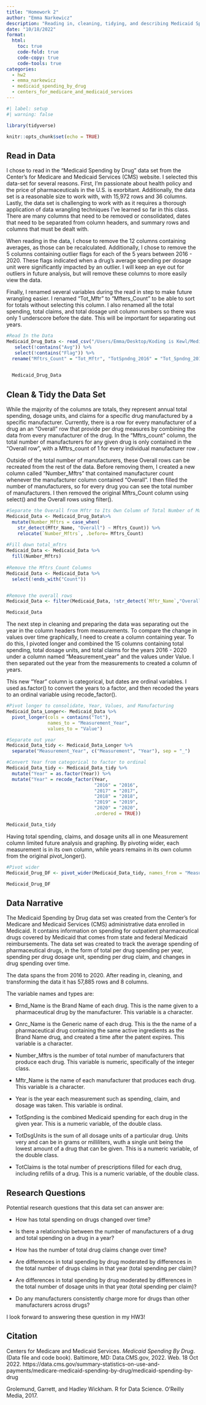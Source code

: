 ```yaml
---
title: "Homework 2"
author: "Emma Narkewicz"
description: "Reading in, cleaning, tidying, and describing Medicaid Spending by Drug data set"
date: "10/18/2022"
format:
  html:
    toc: true
    code-fold: true
    code-copy: true
    code-tools: true
categories:
  - hw2
  - emma_narkewicz
  - medicaid_spending_by_drug
  - centers_for_medicare_and_medicaid_services 
---
```


```r
#| label: setup
#| warning: false

library(tidyverse)

knitr::opts_chunk$set(echo = TRUE)
```

::: panel-tabset

## Read in Data

I chose to read in the "Medicaid Spending by Drug" data set from the Center's for Medicare and Medicaid Services (CMS) website. I selected this data-set for several reasons. First, I'm passionate about health policy and the price of pharmaceuticals in the U.S. is exorbitant. Additionally, the data set is a reasonable size to work with, with 15,972 rows and 36 columns. Lastly, the data set is challenging to work with as it requires a thorough application of data wrangling techniques I've learned so far in this class. There are many columns that need to be removed or consolidated, dates that need to be separated from column headers, and summary rows and columns that must be dealt with.

When reading in the data, I chose to remove the 12 columns containing averages, as those can be recalculated. Additionally, I chose to remove the 5 columns containing outlier flags for each of the 5 years between 2016 - 2020. These flags indicated when a drug's average spending per dosage unit were significantly impacted by an outlier. I will keep an eye out for outliers in future analysis, but will remove these columns to more easily view the data.

Finally, I renamed several variables during the read in step to make future wrangling easier. I renamed "Tot_Mftr" to "Mfters_Count" to be able to sort for totals without selecting this column. I also renamed all the total spending, total claims, and total dosage unit column numbers so there was only 1 underscore before the date. This will be important for separating out years.

```r
#Read In the Data
Medicaid_Drug_Data <- read_csv("/Users/Emma/Desktop/Koding is Kewl/Medicaid_Spending_by_Drug_2020.csv") %>%
   select(!contains("Avg")) %>%
   select(!contains("Flag")) %>%
  rename("Mftrs_Count" = "Tot_Mftr", "TotSpndng_2016" = "Tot_Spndng_2016", "TotDsgUnts_2016" = "Tot_Dsg_Unts_2016", "TotClms_2016" = "Tot_Clms_2016", "TotSpndng_2017" = "Tot_Spndng_2017", "TotDsgUnts_2017" = "Tot_Dsg_Unts_2017", "TotClms_2017" = "Tot_Clms_2017", "TotSpndng_2018" = "Tot_Spndng_2018", "TotDsgUnts_2018" = "Tot_Dsg_Unts_2018", "TotClms_2018" = "Tot_Clms_2018", "TotSpndng_2019" = "Tot_Spndng_2019", "TotDsgUnts_2019" = "Tot_Dsg_Unts_2019", "TotClms_2019" = "Tot_Clms_2019", "TotSpndng_2020" = "Tot_Spndng_2020", "TotDsgUnts_2020" = "Tot_Dsg_Unts_2020", "TotClms_2020" = "Tot_Clms_2020") 
  

  Medicaid_Drug_Data

```


## Clean & Tidy the Data Set

While the majority of the columns are totals, they represent annual total spending, dosage units, and claims for a specific drug manufactured by a specific manufacturer. Currently, there is a row for every manufacturer of a drug an an "Overall" row that provide per drug measures by combining the data from every manufacturer of the drug. In the  "Mftrs_count" column, the total number of manufacturers for any given drug is only contained in the "Overall row", with a Mftrs_count of 1 for every individual manufacturer row .

Outside of the total number of manufacturers, these Overall rows can be recreated from the rest of the data. Before removing them, I created a new column called "Number_Mftrs" that contained manufacturer count whenever the manufacturer column contained "Overall". I then filled the number of manufacturers, so for every drug you can see the total number of manufacturers. I then removed the original Mftrs_Count column using select() and the Overall rows using filter().


```r

#Separate the Overall from Mftr to Its Own Column of Total Number of Manufacturers 
Medicaid_Data <- Medicaid_Drug_Data%>%
  mutate(Number_Mftrs = case_when(
    str_detect(Mftr_Name, "Overall") ~ Mftrs_Count)) %>%
    relocate(`Number_Mftrs`, .before= Mftrs_Count)
  
#Fill down total_mftrs
Medicaid_Data <- Medicaid_Data %>%
  fill(Number_Mftrs)
  
#Remove the Mftrs_Count Columns
Medicaid_Data <- Medicaid_Data %>%
  select(!ends_with("Count"))


#Remove the overall rows 
Medicaid_Data <- filter(Medicaid_Data, !str_detect(`Mftr_Name`,"Overall"))

Medicaid_Data

```

The next step in cleaning and preparing the data was separating out the year in the column headers from measurements. To compare the change in values over time graphically, I need to create a column containing year. To do this, I pivoted longer and combined the 15 columns containing total spending, total dosage units, and total claims for the years 2016 - 2020 under a column named "Measurement_year" and the values under Value. I then separated out the year from the measurements to created a column of years.

This new "Year" column is categorical, but dates are ordinal variables. I used as.factor() to convert the years to a factor, and then recoded the years to an ordinal variable using recode_factor().

```r

#Pivot longer to consolidate, Year, Values, and Manufacturing 
Medicaid_Data_Longer<- Medicaid_Data %>%
  pivot_longer(cols = contains("Tot"),
               names_to = "Measurement_Year",
               values_to = "Value")

#Separate out year
Medicaid_Data_tidy <- Medicaid_Data_Longer %>%
  separate("Measurement_Year", c("Measurement", "Year"), sep = "_")

#Convert Year from categorical to factor to ordinal
Medicaid_Data_tidy <- Medicaid_Data_tidy %>%
  mutate("Year" = as.factor(Year)) %>%
  mutate("Year" = recode_factor(Year,
                                "2016" = "2016",
                                "2017" = "2017",
                                "2018" = "2018",
                                "2019" = "2019",
                                "2020" = "2020",
                                .ordered = TRUE))

Medicaid_Data_tidy

```

Having total spending, claims, and dosage units all in one Measurement column limited future analysis and graphing. By pivoting wider, each measurement is in its own column, while years remains in its own column from the original pivot_longer().


```r

#Pivot wider 
Medicaid_Drug_DF <- pivot_wider(Medicaid_Data_tidy, names_from = "Measurement", values_from = "Value")

Medicaid_Drug_DF

```

## Data Narrative

The Medicaid Spending by Drug data set was created from the Center's for Medicare and Medicaid Services (CMS) administrative data enrolled in Medicaid. It contains information on spending for outpatient pharmaceutical drugs covered by Medicaid that comes from state and federal Medicaid reimbursements. The data set was created to track the average spending of pharmaceutical drugs, in the form of total per drug spending per year, spending per drug dosage unit, spending per drug claim, and changes in drug spending over time.

The data spans the from 2016 to 2020. After reading in, cleaning, and transforming the data it has 57,885 rows and 8 columns.

The variable names and types are:

- Brnd_Name is the Brand Name of each drug. This is the name given to a pharmaceutical drug by the manufacturer. This variable is a character.

- Gnrc_Name is the Generic name of each drug. This is the the name of a pharmaceutical drug  containing the same active ingredients as the Brand Name drug, and created a time after the patent expires. This variable is a character.

- Number_Mftrs is the number of total number of manufacturers that produce each drug. This variable is numeric, specifically of the integer class.

- Mftr_Name is the name of each manufacturer that produces each drug. This variable is a character.

- Year is the year each measurement such as spending, claim, and dosage was taken. This variable is ordinal.

- TotSpnding is the combined Medicaid spending for each drug in the given year. This is a numeric variable, of the double class.

- TotDsgUnits is the sum of all dosage units of a particular drug. Units very and can be in grams or milliliters, wuth a single unit being the lowest amount of a drug that can be given. This is a numeric variable, of the double class.

- TotClaims is the total number of prescriptions filled for each drug, including refills of a drug. This is a numeric variable, of the double class.

## Research Questions

Potential research questions that this data set can answer are:

- How has total spending on drugs changed over time?

- Is there a relationship between the number of manufacturers of a drug and total spending on a drug in a year?

- How has the number of total drug claims change over time?

- Are differences in total spending by drug moderated by differences in the total number of drugs claims in that year (total spending per claim)?

- Are differences in total spending by drug moderated by differences in the total number of dosage units in that year (total spending per claim)?

- Do any manufacturers consistently charge more for drugs than other manufacturers across drugs?

I look forward to answering these question in my HW3!

## Citation

Centers for Medicare and Medicaid Services. *Medicaid Spending By Drug*. (Data file and code book). Baltimore, MD: Data.CMS.gov, 2022. Web. 18 Oct 2022. https://data.cms.gov/summary-statistics-on-use-and-payments/medicare-medicaid-spending-by-drug/medicaid-spending-by-drug

Grolemund, Garrett, and Hadley Wickham. R for Data Science. O’Reilly Media, 2017.

:::
